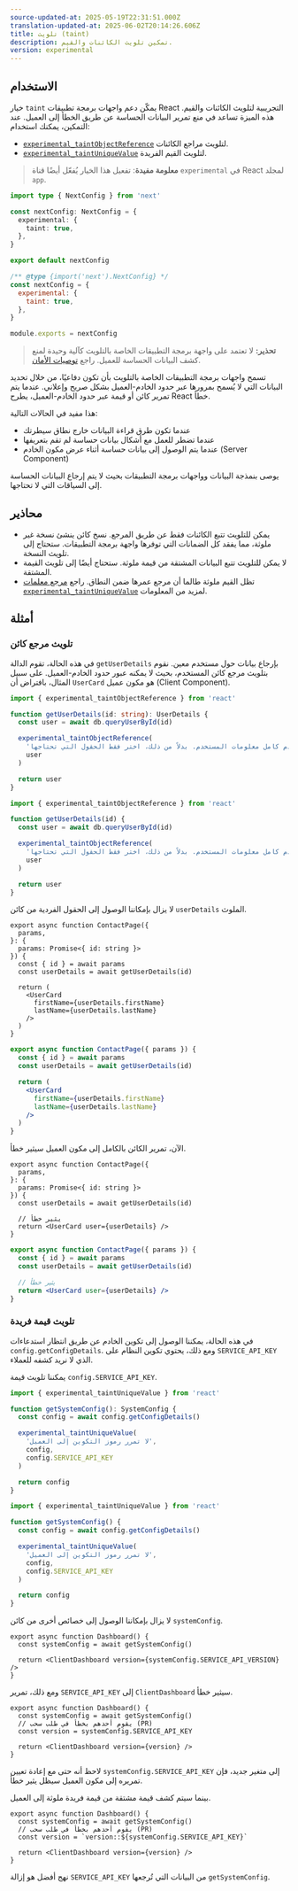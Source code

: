 ```yaml
---
source-updated-at: 2025-05-19T22:31:51.000Z
translation-updated-at: 2025-06-02T20:14:26.606Z
title: تلويث (taint)
description: تمكين تلويث الكائنات والقيم.
version: experimental
---
```


## الاستخدام

خيار `taint` يمكّن دعم واجهات برمجة تطبيقات React التجريبية لتلويث الكائنات والقيم. هذه الميزة تساعد في منع تمرير البيانات الحساسة عن طريق الخطأ إلى العميل. عند التمكين، يمكنك استخدام:

- [`experimental_taintObjectReference`](https://react.dev/reference/react/experimental_taintObjectReference) لتلويث مراجع الكائنات.
- [`experimental_taintUniqueValue`](https://react.dev/reference/react/experimental_taintUniqueValue) لتلويث القيم الفريدة.

> **معلومة مفيدة**: تفعيل هذا الخيار يُفعّل أيضًا قناة `experimental` في React لمجلد `app`.

```ts filename="next.config.ts" switcher
import type { NextConfig } from 'next'

const nextConfig: NextConfig = {
  experimental: {
    taint: true,
  },
}

export default nextConfig
```

```js filename="next.config.js" switcher
/** @type {import('next').NextConfig} */
const nextConfig = {
  experimental: {
    taint: true,
  },
}

module.exports = nextConfig
```

> **تحذير:** لا تعتمد على واجهة برمجة التطبيقات الخاصة بالتلويث كآلية وحيدة لمنع كشف البيانات الحساسة للعميل. راجع [توصيات الأمان](/blog/security-nextjs-server-components-actions).

تسمح واجهات برمجة التطبيقات الخاصة بالتلويث بأن تكون دفاعيًا، من خلال تحديد البيانات التي لا يُسمح بمرورها عبر حدود الخادم-العميل بشكل صريح وإعلاني. عندما يتم تمرير كائن أو قيمة عبر حدود الخادم-العميل، يطرح React خطأ.

هذا مفيد في الحالات التالية:

- عندما تكون طرق قراءة البيانات خارج نطاق سيطرتك
- عندما تضطر للعمل مع أشكال بيانات حساسة لم تقم بتعريفها
- عندما يتم الوصول إلى بيانات حساسة أثناء عرض مكون الخادم (Server Component)

يوصى بنمذجة البيانات وواجهات برمجة التطبيقات بحيث لا يتم إرجاع البيانات الحساسة إلى السياقات التي لا تحتاجها.

## محاذير

- يمكن للتلويث تتبع الكائنات فقط عن طريق المرجع. نسخ كائن ينشئ نسخة غير ملوثة، مما يفقد كل الضمانات التي توفرها واجهة برمجة التطبيقات. ستحتاج إلى تلويث النسخة.
- لا يمكن للتلويث تتبع البيانات المشتقة من قيمة ملوثة. ستحتاج أيضًا إلى تلويث القيمة المشتقة.
- تظل القيم ملوثة طالما أن مرجع عمرها ضمن النطاق. راجع [مرجع معلمات `experimental_taintUniqueValue`](https://react.dev/reference/react/experimental_taintUniqueValue#parameters) لمزيد من المعلومات.

## أمثلة

### تلويث مرجع كائن

في هذه الحالة، تقوم الدالة `getUserDetails` بإرجاع بيانات حول مستخدم معين. نقوم بتلويث مرجع كائن المستخدم، بحيث لا يمكنه عبور حدود الخادم-العميل. على سبيل المثال، بافتراض أن `UserCard` هو مكون عميل (Client Component).

```ts switcher
import { experimental_taintObjectReference } from 'react'

function getUserDetails(id: string): UserDetails {
  const user = await db.queryUserById(id)

  experimental_taintObjectReference(
    'لا تستخدم كامل معلومات المستخدم. بدلاً من ذلك، اختر فقط الحقول التي تحتاجها.',
    user
  )

  return user
}
```

```js switcher
import { experimental_taintObjectReference } from 'react'

function getUserDetails(id) {
  const user = await db.queryUserById(id)

  experimental_taintObjectReference(
    'لا تستخدم كامل معلومات المستخدم. بدلاً من ذلك، اختر فقط الحقول التي تحتاجها.',
    user
  )

  return user
}
```

لا يزال بإمكاننا الوصول إلى الحقول الفردية من كائن `userDetails` الملوث.

```tsx filename="app/contact/page.tsx switcher
export async function ContactPage({
  params,
}: {
  params: Promise<{ id: string }>
}) {
  const { id } = await params
  const userDetails = await getUserDetails(id)

  return (
    <UserCard
      firstName={userDetails.firstName}
      lastName={userDetails.lastName}
    />
  )
}
```

```jsx filename="app/contact/page.js switcher
export async function ContactPage({ params }) {
  const { id } = await params
  const userDetails = await getUserDetails(id)

  return (
    <UserCard
      firstName={userDetails.firstName}
      lastName={userDetails.lastName}
    />
  )
}
```

الآن، تمرير الكائن بالكامل إلى مكون العميل سيثير خطأ.

```tsx switcher
export async function ContactPage({
  params,
}: {
  params: Promise<{ id: string }>
}) {
  const userDetails = await getUserDetails(id)

  // يثير خطأ
  return <UserCard user={userDetails} />
}
```

```jsx switcher
export async function ContactPage({ params }) {
  const { id } = await params
  const userDetails = await getUserDetails(id)

  // يثير خطأ
  return <UserCard user={userDetails} />
}
```

### تلويث قيمة فريدة

في هذه الحالة، يمكننا الوصول إلى تكوين الخادم عن طريق انتظار استدعاءات `config.getConfigDetails`. ومع ذلك، يحتوي تكوين النظام على `SERVICE_API_KEY` الذي لا نريد كشفه للعملاء.

يمكننا تلويث قيمة `config.SERVICE_API_KEY`.

```ts switcher
import { experimental_taintUniqueValue } from 'react'

function getSystemConfig(): SystemConfig {
  const config = await config.getConfigDetails()

  experimental_taintUniqueValue(
    'لا تمرر رموز التكوين إلى العميل',
    config,
    config.SERVICE_API_KEY
  )

  return config
}
```

```js switcher
import { experimental_taintUniqueValue } from 'react'

function getSystemConfig() {
  const config = await config.getConfigDetails()

  experimental_taintUniqueValue(
    'لا تمرر رموز التكوين إلى العميل',
    config,
    config.SERVICE_API_KEY
  )

  return config
}
```

لا يزال بإمكاننا الوصول إلى خصائص أخرى من كائن `systemConfig`.

```tsx
export async function Dashboard() {
  const systemConfig = await getSystemConfig()

  return <ClientDashboard version={systemConfig.SERVICE_API_VERSION} />
}
```

ومع ذلك، تمرير `SERVICE_API_KEY` إلى `ClientDashboard` سيثير خطأ.

```tsx
export async function Dashboard() {
  const systemConfig = await getSystemConfig()
  // يقوم أحدهم بخطأ في طلب سحب (PR)
  const version = systemConfig.SERVICE_API_KEY

  return <ClientDashboard version={version} />
}
```

لاحظ أنه حتى مع إعادة تعيين `systemConfig.SERVICE_API_KEY` إلى متغير جديد، فإن تمريره إلى مكون العميل سيظل يثير خطأ.

بينما سيتم كشف قيمة مشتقة من قيمة فريدة ملوثة إلى العميل.

```tsx
export async function Dashboard() {
  const systemConfig = await getSystemConfig()
  // يقوم أحدهم بخطأ في طلب سحب (PR)
  const version = `version::${systemConfig.SERVICE_API_KEY}`

  return <ClientDashboard version={version} />
}
```

نهج أفضل هو إزالة `SERVICE_API_KEY` من البيانات التي تُرجعها `getSystemConfig`.